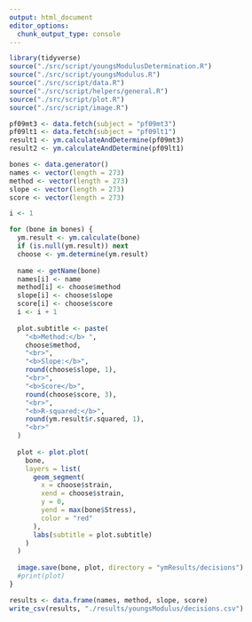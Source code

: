 ```yaml
---
output: html_document
editor_options: 
  chunk_output_type: console
---
```



```r
library(tidyverse)
source("./src/script/youngsModulusDetermination.R")
source("./src/script/youngsModulus.R")
source("./src/script/data.R")
source("./src/script/helpers/general.R")
source("./src/script/plot.R")
source("./src/script/image.R")
```

```r
pf09mt3 <- data.fetch(subject = "pf09mt3")
pf09lt1 <- data.fetch(subject = "pf09lt1")
result1 <- ym.calculateAndDetermine(pf09mt3)
result2 <- ym.calculateAndDetermine(pf09lt1)
```


```r
bones <- data.generator()
names <- vector(length = 273)
method <- vector(length = 273)
slope <- vector(length = 273)
score <- vector(length = 273)

i <- 1
```

```r
for (bone in bones) {
  ym.result <- ym.calculate(bone)
  if (is.null(ym.result)) next
  choose <- ym.determine(ym.result)
  
  name <- getName(bone)
  names[i] <- name
  method[i] <- choose$method
  slope[i] <- choose$slope
  score[i] <- choose$score
  i <- i + 1
  
  plot.subtitle <- paste(
    "<b>Method:</b> ",
    choose$method,
    "<br>",
    "<b>Slope:</b>",
    round(choose$slope, 1),
    "<br>",
    "<b>Score</b>",
    round(choose$score, 3),
    "<br>",
    "<b>R-squared:</b>",
    round(ym.result$r.squared, 1),
    "<br>"
  )
  
  plot <- plot.plot(
    bone,
    layers = list(
      geom_segment(
        x = choose$strain,
        xend = choose$strain,
        y = 0,
        yend = max(bone$Stress),
        color = "red"
      ),
      labs(subtitle = plot.subtitle)
    )
  )
  
  image.save(bone, plot, directory = "ymResults/decisions")
  #print(plot)
}
```

```r
results <- data.frame(names, method, slope, score)
write_csv(results, "./results/youngsModulus/decisions.csv")
```



